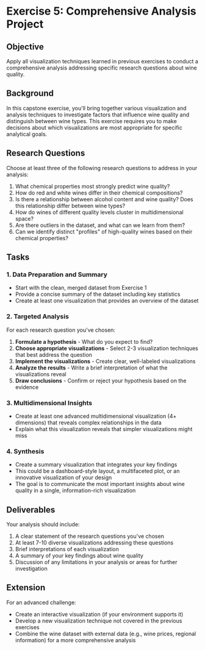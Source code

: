 # Exercise 5: Comprehensive Analysis Project

## Objective
Apply all visualization techniques learned in previous exercises to conduct a comprehensive analysis addressing specific research questions about wine quality.

## Background
In this capstone exercise, you'll bring together various visualization and analysis techniques to investigate factors that influence wine quality and distinguish between wine types. This exercise requires you to make decisions about which visualizations are most appropriate for specific analytical goals.

## Research Questions

Choose at least three of the following research questions to address in your analysis:

1. What chemical properties most strongly predict wine quality?
2. How do red and white wines differ in their chemical compositions?
3. Is there a relationship between alcohol content and wine quality? Does this relationship differ between wine types?
4. How do wines of different quality levels cluster in multidimensional space?
5. Are there outliers in the dataset, and what can we learn from them?
6. Can we identify distinct "profiles" of high-quality wines based on their chemical properties?

## Tasks

### 1. Data Preparation and Summary

- Start with the clean, merged dataset from Exercise 1
- Provide a concise summary of the dataset including key statistics
- Create at least one visualization that provides an overview of the dataset

### 2. Targeted Analysis

For each research question you've chosen:

1. **Formulate a hypothesis** - What do you expect to find?
2. **Choose appropriate visualizations** - Select 2-3 visualization techniques that best address the question
3. **Implement the visualizations** - Create clear, well-labeled visualizations
4. **Analyze the results** - Write a brief interpretation of what the visualizations reveal
5. **Draw conclusions** - Confirm or reject your hypothesis based on the evidence

### 3. Multidimensional Insights

- Create at least one advanced multidimensional visualization (4+ dimensions) that reveals complex relationships in the data
- Explain what this visualization reveals that simpler visualizations might miss

### 4. Synthesis

- Create a summary visualization that integrates your key findings
- This could be a dashboard-style layout, a multifaceted plot, or an innovative visualization of your design
- The goal is to communicate the most important insights about wine quality in a single, information-rich visualization

## Deliverables

Your analysis should include:

1. A clear statement of the research questions you've chosen
2. At least 7-10 diverse visualizations addressing these questions
3. Brief interpretations of each visualization
4. A summary of your key findings about wine quality
5. Discussion of any limitations in your analysis or areas for further investigation

## Extension

For an advanced challenge:

- Create an interactive visualization (if your environment supports it)
- Develop a new visualization technique not covered in the previous exercises
- Combine the wine dataset with external data (e.g., wine prices, regional information) for a more comprehensive analysis